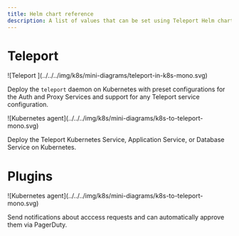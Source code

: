```yaml
---
title: Helm chart reference
description: A list of values that can be set using Teleport Helm charts and their purpose
---
```


# Teleport

<TileSet>
<Tile href="./reference/teleport-cluster.mdx" icon="kubernetes" title="teleport-cluster">
![Teleport ](../../../img/k8s/mini-diagrams/teleport-in-k8s-mono.svg)

Deploy the `teleport` daemon on Kubernetes with preset configurations for the
Auth and Proxy Services and support for any Teleport service configuration.

</Tile>
<Tile href="./reference/teleport-kube-agent.mdx" icon="kubernetes" title="teleport-kube-agent">
![Kubernetes agent](../../../img/k8s/mini-diagrams/k8s-to-teleport-mono.svg)

Deploy the Teleport Kubernetes Service, Application Service, or Database Service on Kubernetes.

</Tile>
</TileSet>

# Plugins

<TileSet>
<Tile href="./reference/teleport-plugin-jira.mdx" icon="kubernetes" title="teleport-plugin-jira">
![Kubernetes agent](../../../img/k8s/mini-diagrams/k8s-to-teleport-mono.svg)

Send notifications about acccess requests and can automatically approve them via PagerDuty.

</Tile>
</TileSet>
